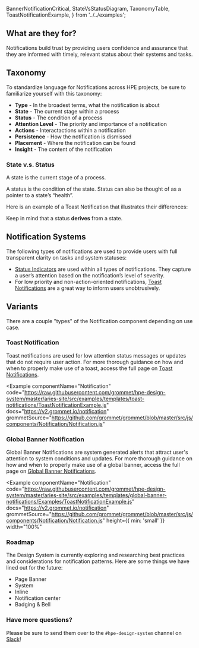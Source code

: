   BannerNotificationCritical,
  StateVsStatusDiagram,
  TaxonomyTable,
  ToastNotificationExample,
} from '../../examples';

## What are they for?

Notifications build trust by providing users confidence and assurance that they are informed with timely, relevant status about their systems and tasks.

## Taxonomy

To standardize language for Notifications across HPE projects, be sure to familiarize yourself with this taxonomy:

- **Type** - In the broadest terms, what the notification is about
- **State** - The current stage within a process
- **Status** - The condition of a process
- **Attention Level** - The priority and importance of a notification
- **Actions** - Interactactions within a notification
- **Persistence** - How the notification is dismissed
- **Placement** - Where the notification can be found
- **Insight** - The content of the notification

<TaxonomyTable />

### State v.s. Status

A state is the current stage of a process.

A status is the condition of the state. Status can also be thought of as a pointer to a state’s “health”.

Here is an example of a Toast Notification that illustrates their differences:

<StateVsStatusDiagram />

Keep in mind that a status **derives** from a state.

## Notification Systems

The following types of notifications are used to provide users with full transparent clarity on tasks and system statuses:

- [Status Indicators](/templates/status-indicator) are used within all types of notifications. They capture a user’s attention based on the notification’s level of severity.
- For low priority and non-action-oriented notifications, [Toast Notifications](/templates/toast-notifications) are a great way to inform users unobtrusively.

## Variants

There are a couple "types" of the Notification component depending on use case.

### Toast Notification

Toast notifications are used for low attention status messages or updates that do not require user action. For more thorough guidance on how and when to properly make use of a toast, access the full page on [Toast Notifications](/templates/toast-notifications).

<Example
  componentName="Notification"
  code="https://raw.githubusercontent.com/grommet/hpe-design-system/master/aries-site/src/examples/templates/toast-notifications/ToastNotificationExample.js"
  docs="https://v2.grommet.io/notification"
  grommetSource="https://github.com/grommet/grommet/blob/master/src/js/components/Notification/Notification.js"
>
  <ToastNotificationExample />
</Example>

### Global Banner Notification

Global Banner Notifications are system generated alerts that attract user's attention to system conditions and updates. For more thorough guidance on how and when to properly make use of a global banner, access the full page on [Global Banner Notifications](/templates/global-banner-notifications).

<Example
  componentName="Notification"
  code="https://raw.githubusercontent.com/grommet/hpe-design-system/master/aries-site/src/examples/templates/global-banner-notifications/Examples/ToastNotificationExample.js"
  docs="https://v2.grommet.io/notification"
  grommetSource="https://github.com/grommet/grommet/blob/master/src/js/components/Notification/Notification.js"
  height={{ min: 'small' }}
  width="100%"
>
  <BannerNotificationCritical />
</Example>

### Roadmap

The Design System is currently exploring and researching best practices and considerations for notification patterns. Here are some things we have lined out for the future:

- Page Banner
- System
- Inline
- Notification center
- Badging & Bell

### Have more questions?

Please be sure to send them over to the `#hpe-design-system` channel on [Slack](https://slack-invite.grommet.io/)!
